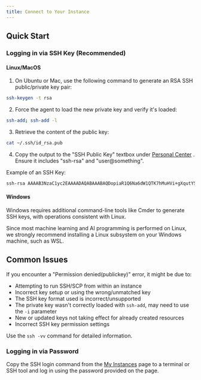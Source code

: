 ```yaml
---
title: Connect to Your Instance
---
```


## Quick Start
### Logging in via SSH Key (Recommended)
#### Linux/MacOS 
1. On Ubuntu or Mac, use the following command to generate an RSA SSH public/private key pair:


```bash
ssh-keygen -t rsa
``` 

2. Force the agent to load the new private key and verify it's loaded:


```bash
ssh-add; ssh-add -l
``` 

3. Retrieve the content of the public key:


```bash
cat ~/.ssh/id_rsa.pub
``` 


4. Copy the output to the "SSH Public Key" textbox under [Personal Center]() . Ensure it includes "ssh-rsa" and "user@something".

Example of an SSH Key:


```bash
ssh-rsa AAAAB3NzaC1yc2EAAAADAQABAAABAQDopiaR1Q6Na6dW1QTK7hMuHVi+gXqutY5pUvrWCgeyjcBtBLHejxDQjdNt+qWQRORK/fZzrmyA8/ghani0rZlGPN3bYw1RXFHitt+bD1jVgtJzOmjMQdpMVALnZASQMoQQcCqVJ8PG5Xc08TciACS7S/Ltz3VdZfIq1tih969GCzCe3sctSFBuTwqUDnyrQ6iqSBhPSfQS7nCC/CwzMi3rDg0JzW2NHzIBsbvy0gdXy1ZtC4kkCr7/lUWAgZLk52v3s2CTXCg6QXnhWx+Q/dHOJVAEEucY4o8bo4rF4Bj+ifgEHFtUEfoK9+yj3OLbWfpIxyzhHK+nNXz3UaOMSC8D ultra@ppio
```


#### Windows

Windows requires additional command-line tools like Cmder to generate SSH keys, with operations consistent with Linux.

Since most machine learning and AI programming is performed on Linux, we strongly recommend installing a Linux subsystem on your Windows machine, such as WSL.
## Common Issues

If you encounter a "Permission denied(publickey)" error, it might be due to:
- Attempting to run SSH/SCP from within an instance
- Incorrect key setup or using the wrong/unmatched key
- The SSH key format used is incorrect/unsupported 
- The private key wasn't correctly loaded with `ssh-add`, may need to use the `-i` parameter
- New or updated keys not taking effect for already created resources
- Incorrect SSH key permission settings

Use the `ssh -vv` command for detailed information.
### Logging in via Password

Copy the SSH login command from the [My Instances]()  page to a terminal or SSH tool and log in using the password provided on the page.
